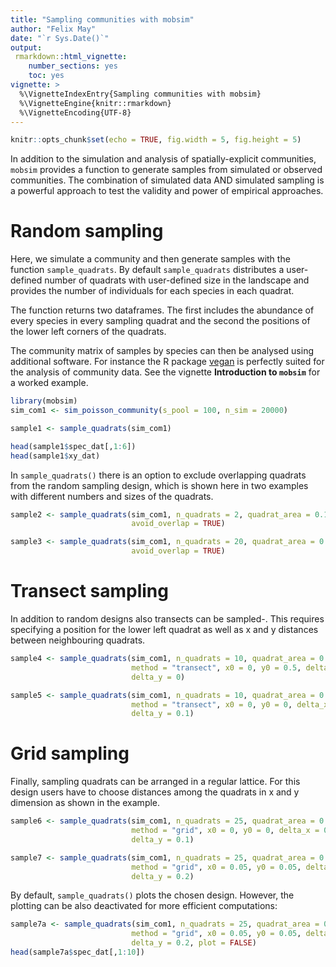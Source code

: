 ```yaml
---
title: "Sampling communities with mobsim"
author: "Felix May"
date: "`r Sys.Date()`"
output:
 rmarkdown::html_vignette:
    number_sections: yes
    toc: yes
vignette: >
  %\VignetteIndexEntry{Sampling communities with mobsim}
  %\VignetteEngine{knitr::rmarkdown}
  %\VignetteEncoding{UTF-8}
---
```



```r
knitr::opts_chunk$set(echo = TRUE, fig.width = 5, fig.height = 5)
```

In addition to the simulation and analysis of spatially-explicit communities,
`mobsim` provides a function to generate samples from simulated or observed communities. 
The combination of simulated data AND simulated sampling is a powerful approach
to test the validity and power of empirical approaches.

# Random sampling

Here, we simulate a community and then generate samples with the function
`sample_quadrats`. By default `sample_quadrats` distributes a user-defined
number of quadrats with user-defined size in the landscape and provides the
number of individuals for each species in each quadrat.

The function returns two dataframes. The first includes the abundance of every 
species in every sampling quadrat and the second the positions of the lower left
corners of the quadrats.

The community matrix of samples by species can then be analysed using additional 
software. For instance the R package [vegan](https://CRAN.R-project.org/package=vegan)
is perfectly suited for the analysis of community data. See the vignette **Introduction
to `mobsim`** for a worked example.

```r
library(mobsim)
sim_com1 <- sim_poisson_community(s_pool = 100, n_sim = 20000)
```

```r
sample1 <- sample_quadrats(sim_com1)

head(sample1$spec_dat[,1:6])
head(sample1$xy_dat)
```

In `sample_quadrats()` there is an option to exclude overlapping quadrats from the 
random sampling design, which is shown here in two examples with different numbers and sizes
of the quadrats.

```r
sample2 <- sample_quadrats(sim_com1, n_quadrats = 2, quadrat_area = 0.1,
                           avoid_overlap = TRUE)
```

```r
sample3 <- sample_quadrats(sim_com1, n_quadrats = 20, quadrat_area = 0.001,
                           avoid_overlap = TRUE)
```

# Transect sampling

In addition to random designs also transects can be sampled-. This requires
specifying a position for the lower left quadrat as well as x and y distances 
between neighbouring quadrats.

```r
sample4 <- sample_quadrats(sim_com1, n_quadrats = 10, quadrat_area = 0.005,
                           method = "transect", x0 = 0, y0 = 0.5, delta_x = 0.1,
                           delta_y = 0)

sample5 <- sample_quadrats(sim_com1, n_quadrats = 10, quadrat_area = 0.005,
                           method = "transect", x0 = 0, y0 = 0, delta_x = 0.1,
                           delta_y = 0.1)
```
                      
# Grid sampling

Finally, sampling quadrats can be arranged in a regular lattice. For this design
users have to choose distances among the quadrats in x and y dimension as shown
in the example.

```r
sample6 <- sample_quadrats(sim_com1, n_quadrats = 25, quadrat_area = 0.005,
                           method = "grid", x0 = 0, y0 = 0, delta_x = 0.1,
                           delta_y = 0.1)

sample7 <- sample_quadrats(sim_com1, n_quadrats = 25, quadrat_area = 0.005,
                           method = "grid", x0 = 0.05, y0 = 0.05, delta_x = 0.2,
                           delta_y = 0.2)
```

By default, `sample_quadrats()` plots the chosen design. However, the plotting
can be also deactivated for more efficient computations:

```r
sample7a <- sample_quadrats(sim_com1, n_quadrats = 25, quadrat_area = 0.005,
                           method = "grid", x0 = 0.05, y0 = 0.05, delta_x = 0.2,
                           delta_y = 0.2, plot = FALSE)
head(sample7a$spec_dat[,1:10])
```


